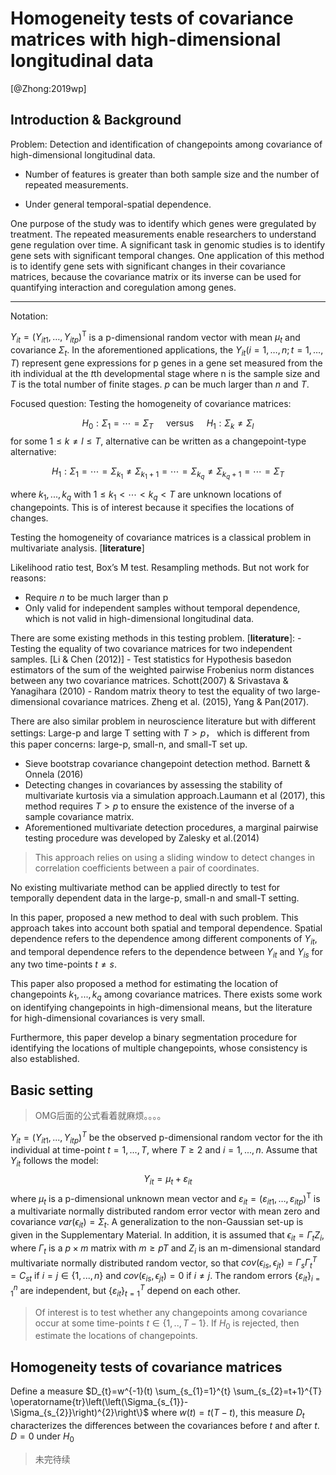 # Homogeneity tests of covariance matrices with high-dimensional longitudinal data

[@Zhong:2019wp]

## Introduction & Background

Problem: Detection and identification of changepoints among covariance of high-dimensional longitudinal data.

- Number of features is greater than both sample size and the number of repeated measurements.

- Under general temporal-spatial dependence.

One purpose of the study was to identify which genes were gregulated by treatment. The repeated measurements enable researchers to understand gene regulation over time.
A significant task in genomic studies is to identify gene sets with significant temporal changes.
One application of this method is to identify gene sets with significant changes in their covariance matrices, because the covariance matrix or its inverse can be used for quantifying interaction and coregulation among genes.

---

Notation:

$Y_{i t}=\left(Y_{i t 1}, \ldots, Y_{i t p}\right)^{\mathrm{T}}$ is a p-dimensional random vector with mean $\mu_t$ and covariance $\Sigma_t$. In the aforementioned applications, the $Y_{i t}(i=1, \ldots, n ; t=1, \ldots, T)$ represent gene expressions for p genes in a gene set measured from the ith individual at the $t$th developmental stage where n is the sample size and $T$ is the total number of finite stages. $p$ can be much larger than $n$ and $T$. 

Focused question:
Testing the homogeneity of covariance matrices:

$$
H_{0} : \Sigma_{1}=\cdots=\Sigma_{T} \quad \text { versus } \quad H_{1} : \Sigma_{k} \neq \Sigma_{l}
$$
for some $1 \leqslant k \neq l \leqslant T$, alternative can be written as a changepoint-type alternative:

$$
H_{1} : \Sigma_{1}=\cdots=\Sigma_{k_{1}} \neq \Sigma_{k_{1}+1}=\cdots=\Sigma_{k_{q}} \neq \Sigma_{k_{q}+1}=\cdots=\Sigma_{T}
$$

where $k_1,...,k_q$ with $1 \leqslant k_{1}<\cdots<k_{q}<T$ are unknown locations of changepoints. This is of interest because it specifies the locations of changes.

Testing the homogeneity of covariance matrices is a classical problem in multivariate analysis. [__**literature**__]

Likelihood ratio test, Box's M test. Resampling methods. But not work for reasons:

- Require $n$ to be much larger than p
- Only valid for independent samples without temporal dependence, which is not valid in high-dimensional longitudinal data.

There are some existing methods in this testing problem. [**literature**]:
- Testing the equality of two covariance matrices for two independent samples. [Li & Chen (2012)]
- Test statistics for Hypothesis basedon estimators of the sum of the weighted pairwise Frobenius norm distances between any two covariance matrices. Schott(2007) & Srivastava & Yanagihara (2010)
- Random matrix theory to test the equality of two large-dimensional covariance matrices. Zheng et al. (2015), Yang & Pan(2017).

There are also similar problem in neuroscience literature but with different settings: Large-p and large T setting with $T>p$， which is different from this paper concerns: large-p, small-n, and small-T set up. 

- Sieve bootstrap covariance changepoint detection method. Barnett & Onnela (2016)
- Detecting changes in covariances by assessing the stability of multivariate kurtosis via a simulation approach.Laumann et al (2017), this method requires $T>p$ to ensure the existence of the inverse of a sample covariance matrix.
- Aforementioned multivariate detection procedures, a marginal pairwise testing procedure was developed by Zalesky et al.(2014)

> This approach relies on using a sliding window to detect changes in correlation coefficients between a pair of coordinates.

No existing multivariate method can be applied directly to test for temporally dependent data in the large-p, small-n and small-T setting.

In this paper, proposed a new method to deal with such problem.
This approach takes into account both spatial and temporal dependence. Spatial dependence refers to the dependence among different components of $Y_{it}$, and temporal dependence refers to the dependence between $Y_{it}$ and $Y_{is}$ for any two time-points $t\neq s$. 

This paper also proposed a method for estimating the location of changepoints $k_1,...,k_q$ among covariance matrices.
There exists some work on identifying changepoints in high-dimensional means, but the literature for high-dimensional covariances is very small.

Furthermore, this paper develop a binary segmentation procedure for identifying the locations of multiple changepoints, whose consistency is also established.


## Basic setting 

> OMG后面的公式看着就麻烦。。。。

$Y_{it}=(Y_{it1},...,Y_{itp})^T$ be the observed p-dimensional random vector for the ith individual at time-point $t=1,...,T$, where $T\geq 2$ and $i=1,...,n$. Assume that $Y_{it}$ follows the model:
$$
Y_{i t}=\mu_{t}+\varepsilon_{i t}
$$
where $\mu_t$ is a p-dimensional unknown mean vector and $\varepsilon_{i t}=\left(\varepsilon_{i t 1}, \ldots, \varepsilon_{i t p}\right)^{\mathrm{T}}$ is a multivariate normally distributed random error vector with mean zero and covariance $var(\epsilon_{it})=\Sigma_{t}$. A generalization to the non-Gaussian set-up is given in the Supplementary Material. In addition, it is assumed that $\epsilon_{it}=\Gamma_tZ_i$, where $\Gamma_t$ is a $p\times m$ matrix with $m\geqslant pT$ and $Z_i$ is an m-dimensional standard multivariate normally distributed random vector, so that $cov(\epsilon_{is},\epsilon_{jt})=\Gamma_s\Gamma_t^T=C_{st}$ if $i=j\in\{1,...,n\}$ and $cov(\epsilon_{is},\epsilon_{jt})=0$ if $i\neq j$. The random errors $\left\{\varepsilon_{i t}\right\}_{i=1}^{n}$ are independent, but $\left\{\varepsilon_{i t}\right\}_{t=1}^{T}$ depend on each other. 

> Of interest is to test whether any changepoints among covariance occur at some time-points $t\in \{1,..,T-1\}$. If $H_0$ is rejected, then estimate the locations of changepoints.

## Homogeneity tests of covariance matrices

Define a measure $D_{t}=w^{-1}(t) \sum_{s_{1}=1}^{t} \sum_{s_{2}=t+1}^{T} \operatorname{tr}\left(\left(\Sigma_{s_{1}}-\Sigma_{s_{2}}\right)^{2}\right\}$ where $w(t)=t(T-t)$, this measure $D_t$ characterizes the differences between the covariances before $t$ and after $t$. $D=0$ under $H_0$

> 未完待续










